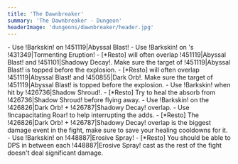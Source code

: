 ```yaml
---
title: 'The Dawnbreaker'
summary: 'The Dawnbreaker - Dungeon'
headerImage: 'dungeons/dawnbreaker/header.jpg'
---
```


<BossCard title="Trash" >
- Use !Barkskin! on !451119|Abyssal Blast!
- Use !Barkskin! on <Wowhead type="npc" id="213885"/>'s !431349|Tormenting Eruption!
- [*Resto] <Wowhead type="npc" id="211261"/> will often overlap !451119|Abyssal Blast! and !451101|Shadowy Decay!. Make sure the target of !451119|Abyssal Blast! is topped before the explosion.
- [*Resto] <Wowhead type="npc" id="211263"/> will often overlap !451119|Abyssal Blast! and !450855|Dark Orb!. Make sure the target of !451119|Abyssal Blast! is topped before the explosion.
</BossCard>

<BossCard title="Speaker Shadowcrown" id="211087">
- Use !Barkskin! when hit by !426736|Shadow Shroud!.
- [*Resto] Try to heal the absorb from !426736|Shadow Shroud! before flying away.
</BossCard>

<BossCard title="Anub'ikkaj" id="211089">
- Use !Barkskin! on the !426826|Dark Orb! + !426787|Shadowy Decay! overlap.
- Use !Incapacitating Roar! to help interrupting the adds.
- [*Resto] The !426826|Dark Orb! + !426787|Shadowy Decay! overlap is the biggest damage event in the fight, make sure to save your healing cooldowns for it.
</BossCard>

<BossCard title="Rasha'nan" id="224552">
- Use !Barkskin! on !448887|Erosive Spray!
- [*Resto] You should be able to DPS in between each !448887|Erosive Spray! cast as the rest of the fight doesn't deal significant damage. 
</BossCard>
